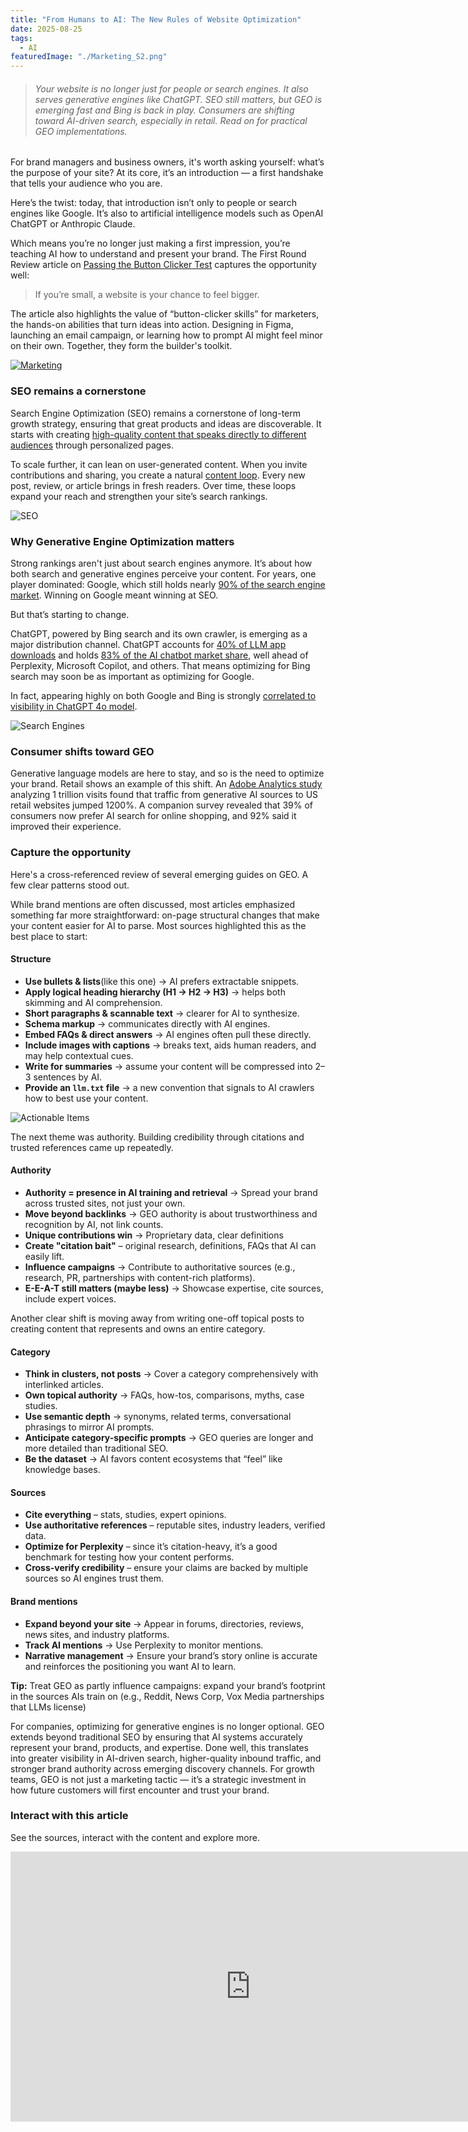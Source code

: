 ```yaml
---
title: "From Humans to AI: The New Rules of Website Optimization"
date: 2025-08-25
tags:
  - AI
featuredImage: "./Marketing_S2.png"
---
```



>###### Your website is no longer just for people or search engines. It also serves generative engines like ChatGPT. SEO still matters, but GEO is emerging fast and Bing is back in play. Consumers are shifting toward AI-driven search, especially in retail. Read on for practical GEO implementations.

For brand managers and business owners, it's worth asking yourself: what’s the purpose of your site? At its core, it’s an introduction — a first handshake that tells your audience who you are.

Here’s the twist: today, that introduction isn’t only to people or search engines like Google. It’s also to artificial intelligence models such as OpenAI ChatGPT or Anthropic Claude.

Which means you’re no longer just making a first impression, you’re teaching AI how to understand and present your brand. The First Round Review article on [Passing the Button Clicker Test](https://review.firstround.com/passing-the-button-clicker-test-and-other-0-to-1-lessons-from-lattices-first-marketing-hire/) captures the opportunity well: 
>If you’re small, a website is your chance to feel bigger. 

The article also highlights the value of “button-clicker skills” for marketers, the hands-on abilities that turn ideas into action. Designing in Figma, launching an email campaign, or learning how to prompt AI might feel minor on their own. Together, they form the builder's toolkit.

[![Marketing](./Marketing_S2.png)](https://miro.com/app/board/uXjVI47Wmak=/)

### SEO remains a cornerstone

Search Engine Optimization (SEO) remains a cornerstone of long-term growth strategy, ensuring that great products and ideas are discoverable. It starts with creating [high-quality content that speaks directly to different audiences](https://review.firstround.com/the-seo-tips-that-helped-tally-20-million-visits-a-month/) through personalized pages.

To scale further, it can lean on user-generated content. When you invite contributions and sharing, you create a natural [content loop](https://review.firstround.com/pinterest-and-grubhubs-former-growth-lead-on-building-content-loops/). Every new post, review, or article brings in fresh readers. Over time, these loops expand your reach and strengthen your site’s search rankings.

![SEO](./SEO_2.png)

### Why Generative Engine Optimization matters

Strong rankings aren't just about search engines anymore. It’s about how both search and generative engines perceive your content. For years, one player dominated: Google, which still holds nearly [90% of the search engine market](https://gs.statcounter.com/search-engine-market-share). Winning on Google meant winning at SEO.

But that’s starting to change.

ChatGPT, powered by Bing search and its own crawler, is emerging as a major distribution channel. ChatGPT accounts for [40% of LLM app downloads](https://www.statista.com/forecasts/1423975/world-generative-ai-text-tool-market-share) and holds [83% of the AI chatbot market share](https://gs.statcounter.com/ai-chatbot-market-share), well ahead of Perplexity, Microsoft Copilot, and others. That means optimizing for Bing search may soon be as important as optimizing for Google.

In fact, appearing highly on both Google and Bing is strongly [correlated to visibility in ChatGPT 4o model](https://www.seerinteractive.com/insights/what-is-generative-engine-optimization-geo).

![Search Engines](./Search_Engines_3.png)

### Consumer shifts toward GEO

Generative language models are here to stay, and so is the need to optimize your brand. Retail shows an example of this shift. An [Adobe Analytics study](https://blog.adobe.com/en/publish/2025/03/17/adobe-analytics-traffic-to-us-retail-websites-from-generative-ai-sources-jumps-1200-percent) analyzing 1 trillion visits found that traffic from generative AI sources to US retail websites jumped 1200%. A companion survey revealed that 39% of consumers now prefer AI search for online shopping, and 92% said it improved their experience.

### Capture the opportunity
Here's a cross-referenced review of several emerging guides on GEO. A few clear patterns stood out.

While brand mentions are often discussed, most articles emphasized something far more straightforward: on-page structural changes that make your content easier for AI to parse. Most sources highlighted this as the best place to start:

#### Structure
- **Use bullets & lists**(like this one) → AI prefers extractable snippets.
- **Apply logical heading hierarchy (H1 → H2 → H3)** → helps both skimming and AI comprehension.
- **Short paragraphs & scannable text** → clearer for AI to synthesize.
- **Schema markup** → communicates directly with AI engines.
- **Embed FAQs & direct answers** → AI engines often pull these directly.
- **Include images with captions** → breaks text, aids human readers, and may help contextual cues.
- **Write for summaries** → assume your content will be compressed into 2–3 sentences by AI.
- **Provide an `llm.txt` file** → a new convention that signals to AI crawlers how to best use your content.


![Actionable Items](./GEO_Actions_3.png)


The next theme was authority. Building credibility through citations and trusted references came up repeatedly. 

#### Authority
- **Authority = presence in AI training and retrieval** → Spread your brand across trusted sites, not just your own.
- **Move beyond backlinks** → GEO authority is about trustworthiness and recognition by AI, not link counts.
- **Unique contributions win** → Proprietary data, clear definitions
- **Create "citation bait"** – original research, definitions, FAQs that AI can easily lift.
- **Influence campaigns** → Contribute to authoritative sources (e.g., research, PR, partnerships with content-rich platforms).
- **E-E-A-T still matters (maybe less)** → Showcase expertise, cite sources, include expert voices.

Another clear shift is moving away from writing one-off topical posts to creating content that represents and owns an entire category.

#### Category
- **Think in clusters, not posts** → Cover a category comprehensively with interlinked articles.
- **Own topical authority** → FAQs, how-tos, comparisons, myths, case studies.
- **Use semantic depth** → synonyms, related terms, conversational phrasings to mirror AI prompts.
- **Anticipate category-specific prompts** → GEO queries are longer and more detailed than traditional SEO.
- **Be the dataset** → AI favors content ecosystems that “feel” like knowledge bases.

#### Sources
- **Cite everything** – stats, studies, expert opinions.
- **Use authoritative references** – reputable sites, industry leaders, verified data.
- **Optimize for Perplexity** – since it’s citation-heavy, it’s a good benchmark for testing how your content performs.
- **Cross-verify credibility** – ensure your claims are backed by multiple sources so AI engines trust them.

#### Brand mentions
- **Expand beyond your site** → Appear in forums, directories, reviews, news sites, and industry platforms.
- **Track AI mentions** → Use Perplexity to monitor mentions.
- **Narrative management** → Ensure your brand’s story online is accurate and reinforces the positioning you want AI to learn.

**Tip:**   Treat GEO as partly influence campaigns: expand your brand’s footprint in the sources AIs train on (e.g., Reddit, News Corp, Vox Media partnerships that LLMs license)

For companies, optimizing for generative engines is no longer optional. GEO extends beyond traditional SEO by ensuring that AI systems accurately represent your brand, products, and expertise. Done well, this translates into greater visibility in AI-driven search, higher-quality inbound traffic, and stronger brand authority across emerging discovery channels. For growth teams, GEO is not just a marketing tactic — it’s a strategic investment in how future customers will first encounter and trust your brand.

### Interact with this article
See the sources, interact with the content and explore more.

<iframe width="768" height="432" src="https://miro.com/app/live-embed/uXjVI47Wmak=/?embedMode=view_only_without_ui&moveToViewport=1489,167,1179,788&embedId=655063259035" frameborder="0" scrolling="no" allow="fullscreen; clipboard-read; clipboard-write" allowfullscreen></iframe>